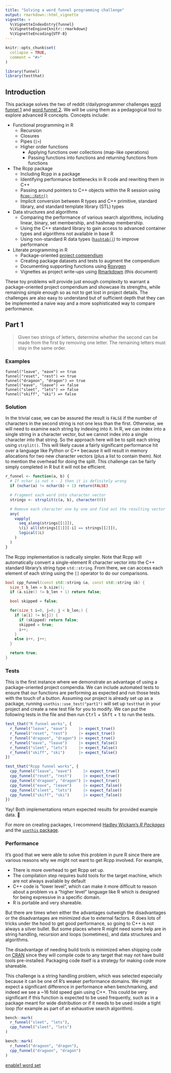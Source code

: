 ```yaml
---
title: "Solving a word funnel programming challenge"
output: rmarkdown::html_vignette
vignette: >
  %\VignetteIndexEntry{funnel}
  %\VignetteEngine{knitr::rmarkdown}
  %\VignetteEncoding{UTF-8}
---
```


```r
knitr::opts_chunk$set(
  collapse = TRUE,
  comment = "#>"
)
```

```r
library(funnel)
library(testthat)
```


## Introduction

This package solves the two of reddit r/dailyprogrammer challenges
[word funnel 1](https://www.reddit.com/r/dailyprogrammer/comments/98ufvz/20180820_challenge_366_easy_word_funnel_1/)
and
[word funnel 2](https://www.reddit.com/r/dailyprogrammer/comments/99d24u/20180822_challenge_366_intermediate_word_funnel_2/). We will be using them as a pedagogical tool to
explore advanced R concepts. Concepts include:

- Functional programming in R
    - Recursion
    - Closures
    - Pipes (`|>`)
    - Higher order functions
        - Applying functions over collections (map-like operations)
        - Passing functions into functions and returning functions from functions
- The Rcpp package
    - Including Rcpp in a package
    - Identifying performance bottlenecks in R code and rewriting them in C++
    - Passing around pointers to C++ objects within the R session using
      [`Rcpp::Xptr()`](https://www.r-bloggers.com/2010/01/external-pointers-with-rcpp/)
    - Implicit conversion between R types and C++ primitive, standard library,
      and standard template library (STL) types
- Data structures and algorithms
    - Comparing the performance of various search algorithms, including linear,
      binary, set membership, and hashmap membership.
    - Using the C++ standard library to gain access to advanced container types
      and algorithms not available in base R
    - Using non-standard R data types
      ([`hashtab()`](https://stat.ethz.ch/R-manual/R-devel/library/utils/html/hashtab.html))
      to improve performance
- Literate programming in R
    - Package-oriented [project compendium](https://www.jstor.org/stable/27594227)
    - Creating package datasets and tests to augment the compendium
    - Documenting supporting functions using
      [Roxygen](https://cran.r-project.org/package=roxygen2)
    - Vignettes as project write-ups using
      [Rmarkdown](https://cran.r-project.org/package=rmarkdown) (this document)

These toy problems will provide just enough complexity to warrant a
package-oriented project compendium and showcase its strengths, while remaining
simple enough so as not to get lost in project details. The challenges are also
easy to understand but of sufficient depth that they can be implemented a
naive way and a more sophisticated way to compare performance.

## Part 1

> Given two strings of letters, determine whether the second can be made from
the first by removing one letter. The remaining letters must stay in the same
order.

### Examples

```
funnel("leave", "eave") => true
funnel("reset", "rest") => true
funnel("dragoon", "dragon") => true
funnel("eave", "leave") => false
funnel("sleet", "lets") => false
funnel("skiff", "ski") => false
```

### Solution

In the trivial case, we can be assured the result is `FALSE` if the number of
characters in the second string is not one less than the first. Otherwise, we
will need to examine each string by indexing into it. In R, we can index into
a single string in a character vector, but we cannot index into a single
character into that string. So the approach here will be to split each string
using `strplit()`. This will likely cause a fairly significant performance hit
over a language like Python or C++ because it will result in memory allocations
for two new character vectors (plus a list to contain them). Not to mention the
overhead for doing the split. This challenge can be fairly simply completed in
R but it will not be efficient.

```r
r_funnel <- function(a, b) {
  # If nchar is not n - 1 then it is definitely wrong
  if (nchar(a) != nchar(b) + 1) return(FALSE)

  # Fragment each word into character vector
  strings <- strsplit(c(a, b), character(0))

  # Remove each character one by one and find out the resulting vector matches b
  any(
    vapply(
      seq_along(strings[[1]]),
      \(i) all(strings[[1]][-i] == strings[[2]]),
      logical(1L)
    )
  )
}
```

The Rcpp implementation is radically simpler. Note that Rcpp will automatically
convert a single-element R character vector into the C++ standard library's
string type `std::string`. From there, we can access each element of each string
using the `[]` operator to do our comparisons.

```c++
bool cpp_funnel(const std::string &a, const std::string &b) {
  size_t b_len = b.size();
  if (a.size() != b_len + 1) return false;

  bool skipped = false;

  for(size_t i=0, j=0; j < b_len;) {
    if (a[i] != b[j]) {
      if (skipped) return false;
      skipped = true;
      i++;
    }
    else i++, j++;
  }

  return true;
}
```

### Tests

This is the first instance where we demonstrate an advantage of using a
package-oriented project compendia. We can include automated tests to ensure
that our functions are performing as expected and run those tests with the
touch of a button. Assuming our project is already set up as a package, running
`usethis::use_test("part1")` will set up `testthat` in your project and create
a new test file for you to modify. We can put the following tests in the file
and then run <kbd>Ctrl</kbd> + <kbd>Shft</kbd> + <kbd>t</kbd> to run the tests.

```r
test_that("R funnel works", {
  r_funnel("leave", "eave")     |> expect_true()
  r_funnel("reset", "rest")     |> expect_true()
  r_funnel("dragoon", "dragon") |> expect_true()
  r_funnel("eave", "leave")     |> expect_false()
  r_funnel("sleet", "lets")     |> expect_false()
  r_funnel("skiff", "ski")      |> expect_false()
})

test_that("Rcpp funnel works", {
  cpp_funnel("leave", "eave")     |> expect_true()
  cpp_funnel("reset", "rest")     |> expect_true()
  cpp_funnel("dragoon", "dragon") |> expect_true()
  cpp_funnel("eave", "leave")     |> expect_false()
  cpp_funnel("sleet", "lets")     |> expect_false()
  cpp_funnel("skiff", "ski")      |> expect_false()
})
```

Yay! Both implementations return expected results for provided example data. 🥳

For more on creating packages, I recommend
[Hadley Wickam's _R Packages_](https://r-pkgs.org/) and the 
[`usethis` package](cran.r-project.org/package=usethis).

### Performance

It's good that we were able to solve this problem in pure R since there are
various reasons why we might not want to get Rcpp involved. For example,

- There is more overhead to get Rcpp set up.
- The compilation step requires build tools for the target machine, which are
  not always available by default
- C++ code is "lower level", which can make it more difficult to reason about
  a problem vs a "higher level" language like R which is designed for being
  expressive in a specific domain.
- R is portable and very shareable.

But there are times when either the advantages outweigh the disadvantages or
the disadvantages are minimized due to external factors. R does lots of tricks
under the hood to get good performance, so going to C++ is not always a silver
bullet. But some places where R might need some help are in string handling,
recursion and loops (sometimes), and data structures and algorithms.

The disadvantage of needing build tools is minimized when shipping code on
[CRAN]() since they will compile code to any target that may not have build
tools pre-installed. Packaging code itself is a strategy for making code more
shareable.

This challenge is a string handling problem, which was selected especially
because it can be one of R's weaker performance domains. We might expect a
significant difference in performance when benchmarking, and indeed we see a ~16
fold speed gain using C++. This could be very significant if this function is
expected to be used frequently, such as in a package meant for wide distribution
or if it needs to be used inside a tight loop (for example as part of an
exhaustive search algorithm).

```r
bench::mark(
  r_funnel("sleet", "lets"),
  cpp_funnel("sleet", "lets")
)

bench::mark(
  r_funnel("dragoon", "dragon"),
  cpp_funnel("dragoon", "dragon")
)
```

[enable1 word set](https://raw.githubusercontent.com/dolph/dictionary/master/enable1.txt)
